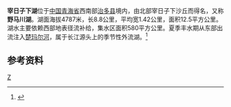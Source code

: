{{Infobox_lake
 |湖泊名稱 =宰日子下湖
 |湖泊照片 = 
 |湖泊照片標題 = 
 |測深圖 =
 |測深圖標題 =
 |湖泊所在地 = [[中国|中国]][[青海省|青海省]]
 |座標 = {{coord |35|14|N|91|13|E|display=inline,title|scale:500000_type:waterbody_region:CN}}
 |湖泊類別 = 干盐湖
 |流入 =
 |流出 = 
 |集水區面積 =580 平方公里
 |集水區國家 =
 |湖泊長度 =8.8 公里
 |湖泊闊度 =最大 1.3 公里<br />平均 1.42 公里
 |湖泊面積 =12.5 平方公里
 |平均深度 = 
 |最深深度 = 
 |水體體積 = 
 |湖水停留時間 =
 |湖岸線長度 =
 |海拔高度 = 4787 米
 |湖中島嶼 =
 |湖邊城鎮 =
}}
{{Location map
 |China Qinghai
 |mark=<!--dot-->Blue pog.svg
 |label=宰日子下湖
 |lat_deg=35|lat_min=14|lat_sec =
 |lon_deg=91|lon_min=13|lon_sec =
 |caption=宰日子下湖在[[青海省|青海省]]的位置。
 |position=right
 |width=350
 |float=right
}}
'''宰日子下湖'''位于[[中国|中国]][[青海省|青海省]]西南部[[治多县|治多县]]境内，由北部宰日子下沙丘而得名，又称'''野马川湖'''。湖面海拔4787米，长8.8公里，平均宽1.42公里，面积12.5平方公里。湖水主要依赖西部地表径流补给，集水区面积580平方公里。夏季丰水期从东部出流注入[[楚玛尔河|楚玛尔河]]，属于长江源头上的季节性外流湖。<ref>{{cite book zh |author=王苏民 窦鸿身 |title=中国湖泊志 |format=M |edition=1 |location=北京 |publisher=科学出版社 |date=1998年|pages=500页|id= ISBN 7-03-006706-1}}</ref>
==参考资料==
{{reflist}}
[[Category:青海湖泊|Z]]